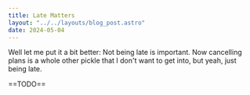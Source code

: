 ```yaml
---
title: Late Matters 
layout: "../../layouts/blog_post.astro"
date: 2024-05-04
---
```


Well let me put it a bit better: Not being late is important.
Now cancelling plans is a whole other pickle that I don't want to get into, 
but yeah, just being late.

==TODO==

